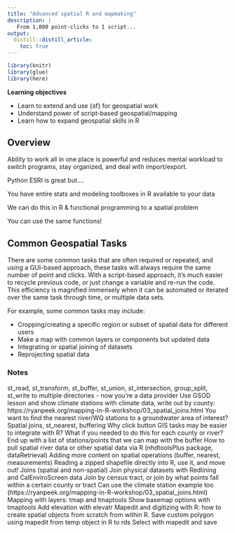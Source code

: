 ```yaml
---
title: "Advanced spatial R and mapmaking"
description: | 
   From 1,000 point-clicks to 1 script...
output: 
  distill::distill_article:
    toc: true
---
```


```r

library(knitr)
library(glue)
library(here)

```

::: {.obj}
**Learning objectives**

-   Learn to extend and use {sf} for geospatial work
-   Understand power of script-based geospatial/mapping
-   Learn how to expand geospatial skills in R
:::


## Overview

Ability to work all in one place is powerful and reduces mental workload to switch programs, stay organized, and deal with import/export.

Python ESRI is great but....

You have entire stats and modeling toolboxes in R available to your data

We can do this in R & functional programming to a spatial problem

You can use the same functions!

## Common Geospatial Tasks

There are some common tasks that are often required or repeated, and using a GUI-based approach, these tasks will always require the same number of point and clicks. With a script-based approach, it's much easier to recycle previous code, or just change a variable and re-run the code. This efficiency is magnified immensely when it can be automated or iterated over the same task through time, or multiple data sets.

For example, some common tasks may include:

 - Cropping/creating a specific region or subset of spatial data for different users
 - Make a map with common layers or components but updated data
 - Integrating or spatial joining of datasets
 - Reprojecting spatial data 
 
 
### Notes
 
st_read, st_transform, st_buffer, st_union, st_intersection, group_split, st_write to multiple directories - now you’re a data provider
Use GSOD lesson and show climate stations with climate data, write out by county: https://ryanpeek.org/mapping-in-R-workshop/03_spatial_joins.html
You want to find the nearest river/WQ stations to a groundwater area of interest?
Spatial joins, st_nearest, buffering
Why click button GIS tasks may be easier to integrate with R? What if you needed to do this for each county or river?
End up with a list of stations/points that we can map with the buffer
How to pull spatial river data or other spatial data via R (nhdtoolsPlus package, dataRetrieval)
Adding more content on spatial operations (buffer, nearest, measurements)
Reading a zipped shapefile directly into R, use it, and move out!
Joins (spatial and non-spatial)
Join physical datasets with Redlining and CalEnviroScreen data
Join by census tract, or join by what points fall within a certain county or tract
Can use the climate station example too (https://ryanpeek.org/mapping-in-R-workshop/03_spatial_joins.html)
Mapping with layers: tmap and tmaptools
Show basemap options with tmaptools
Add elevation with elevatr
Mapedit and digitizing with R: how to create spatial objects from scratch from within R.
Save custom polygon using mapedit from temp object in R to rds
Select with mapedit and save 
